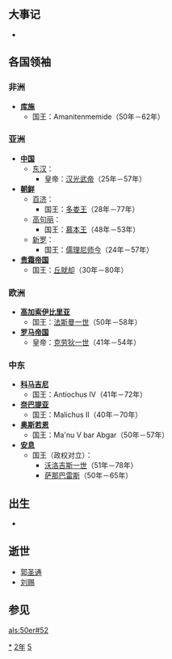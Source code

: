 {{yearTOC|52|东汉'''[[建武_(汉光武帝)|建武]]二十八年'''}}

== 大事记 ==
*
== 各国领袖 ==
=== 非洲 ===
* '''[[库施|库施]]'''
** 国王：Amanitenmemide（50年－62年）

=== 亚洲 ===
* '''[[中国|中国]]'''
** [[东汉|东汉]]：
*** 皇帝：[[汉光武帝|汉光武帝]]（25年－57年）
* '''[[古朝鮮|朝鲜]]'''
** [[百济|百济]]：
*** 国王：[[多娄王|多娄王]]（28年－77年）
** [[高句丽|高句丽]]：
*** 国王：[[慕本王|慕本王]]（48年－53年）
** [[新罗|新罗]]：
*** 国王：[[儒理尼师今|儒理尼师今]]（24年－57年）
* '''[[贵霜帝国|贵霜帝国]]'''
** 国王：[[丘就却|丘就却]]（30年－80年）

=== 欧洲 ===
* '''[[高加索伊比利亞王國|高加索伊比里亚]]'''
** 国王：[[法斯曼一世|法斯曼一世]]（50年－58年）
* '''[[罗马帝国|罗马帝国]]'''
** 皇帝：[[克劳狄一世|克劳狄一世]]（41年－54年）

=== 中东 ===
* '''[[科马吉尼|科马吉尼]]'''
** 国王：Antiochus IV（41年－72年）
* '''[[納巴泰人|奈巴提亚]]'''
** 国王：Malichus II（40年－70年）
* '''[[奥斯若恩|奥斯若恩]]'''
** 国王：Ma'nu V bar Abgar（50年－57年）
* '''[[安息帝國|安息]]''' 
** 国王（政权对立）：
*** [[沃洛吉斯一世|沃洛吉斯一世]]（51年－78年）
*** [[萨那巴雷斯|萨那巴雷斯]]（50年－65年）
== 出生 ==
*

== 逝世 ==
*[[郭圣通|郭圣通]]
*[[刘赐_(安成侯)|刘赐]]

== 参见 ==
{{Wikisource year mention}}

[[Category:52年|*]]
[[Category:50年代|2年]]
[[Category:1世纪各年|5]]

[[als:50er#52|als:50er#52]]